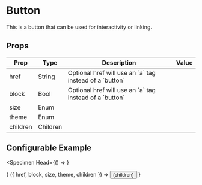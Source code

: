 
# Button

This is a button that can be used for interactivity or linking.

## Props

<table>
<thead>
  <tr>
    <th>Prop</th>
    <th>Type</th>
    <th>Description</th>
    <th>Value</th>
  </tr>
</thead>
<tbody>
  <tr>
    <td>href</td>
    <td>String</td>
    <td>Optional href will use an `a` tag instead of a `button`</td>
    <td><Editor.Text name="href" /></td>
  </tr>
  <tr>
    <td>block</td>
    <td>Bool</td>
    <td>Optional href will use an `a` tag instead of a `button`</td>
    <td><Editor.Toggle name="block" /></td>
  </tr>
  <tr>
    <td>size</td>
    <td>Enum</td>
    <td></td>
    <td><Editor.Select name="size" options={['small', 'medium', 'large']} defaultValue="medium" /></td>
  </tr>
  <tr>
    <td>theme</td>
    <td>Enum</td>
    <td></td>
    <td><Editor.Select name="theme" options={['passive', 'positive', 'negative']} defaultValue="passive" /></td>
  </tr>
  <tr>
    <td>children</td>
    <td>Children</td>
    <td></td>
    <td><Editor.Text multiline name="children" defaultValue="Aliqua tempor labore minim fugiat ipsum." /></td>
  </tr>
</tbody>
</table>

## Configurable Example

<Specimen
  Head={() => <link rel="stylesheet" href="/_next/static/style.css" />}
>
  {
    ({ href, block, size, theme, children }) =>
      <Button
        href={href}
        block={block}
        size={size}
        theme={theme}
      >
        {children}
      </Button>
  }
</Specimen>
